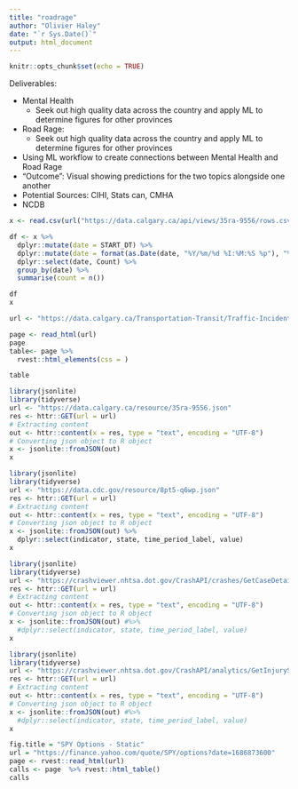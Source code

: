 ```yaml
---
title: "roadrage"
author: "Olivier Haley"
date: "`r Sys.Date()`"
output: html_document
---
```


```r
knitr::opts_chunk$set(echo = TRUE)
```

Deliverables:

- Mental Health
    - Seek out high quality data across the country and apply ML to determine figures for other provinces
    
- Road Rage:
  - Seek out high quality data across the country and apply ML to determine figures for other provinces
- Using ML workflow to create connections between Mental Health and Road Rage
- "Outcome": Visual showing predictions for the two topics alongside one another
- Potential Sources: CIHI, Stats can, CMHA
- NCDB

```r
x <- read.csv(url("https://data.calgary.ca/api/views/35ra-9556/rows.csv?accessType=DOWNLOAD")) 
```

```r
df <- x %>% 
  dplyr::mutate(date = START_DT) %>% 
  dplyr::mutate(date = format(as.Date(date, "%Y/%m/%d %I:%M:%S %p"), "%Y")) %>% 
  dplyr::select(date, Count) %>% 
  group_by(date) %>% 
  summarise(count = n())

df
x
```


```r
url <- "https://data.calgary.ca/Transportation-Transit/Traffic-Incidents/35ra-9556"

page <- read_html(url)
page
table<- page %>% 
  rvest::html_elements(css = )

table
```

```r
library(jsonlite)
library(tidyverse)
url <- "https://data.calgary.ca/resource/35ra-9556.json"
res <- httr::GET(url = url)
# Extracting content
out <- httr::content(x = res, type = "text", encoding = "UTF-8")
# Converting json object to R object
x <- jsonlite::fromJSON(out) 
x


```


```r
library(jsonlite)
library(tidyverse)
url <- "https://data.cdc.gov/resource/8pt5-q6wp.json"
res <- httr::GET(url = url)
# Extracting content
out <- httr::content(x = res, type = "text", encoding = "UTF-8")
# Converting json object to R object
x <- jsonlite::fromJSON(out) %>% 
  dplyr::select(indicator, state, time_period_label, value)
x


```



```r
library(jsonlite)
library(tidyverse)
url <- "https://crashviewer.nhtsa.dot.gov/CrashAPI/crashes/GetCaseDetails?stateCase=10003&caseYear=2014&state=1&format=json"
res <- httr::GET(url = url)
# Extracting content
out <- httr::content(x = res, type = "text", encoding = "UTF-8")
# Converting json object to R object
x <- jsonlite::fromJSON(out) #%>% 
  #dplyr::select(indicator, state, time_period_label, value)
x


```



```r
library(jsonlite)
library(tidyverse)
url <- "https://crashviewer.nhtsa.dot.gov/CrashAPI/analytics/GetInjurySeverityCounts?fromCaseYear=2010&toCaseYear=2021&state=1&format=json"
res <- httr::GET(url = url)
# Extracting content
out <- httr::content(x = res, type = "text", encoding = "UTF-8")
# Converting json object to R object
x <- jsonlite::fromJSON(out) #%>% 
  #dplyr::select(indicator, state, time_period_label, value)
x


```


```r
fig.title = "SPY Options - Static"
url = "https://finance.yahoo.com/quote/SPY/options?date=1686873600"
page <- rvest::read_html(url)
calls <- page  %>% rvest::html_table() 
calls
```

